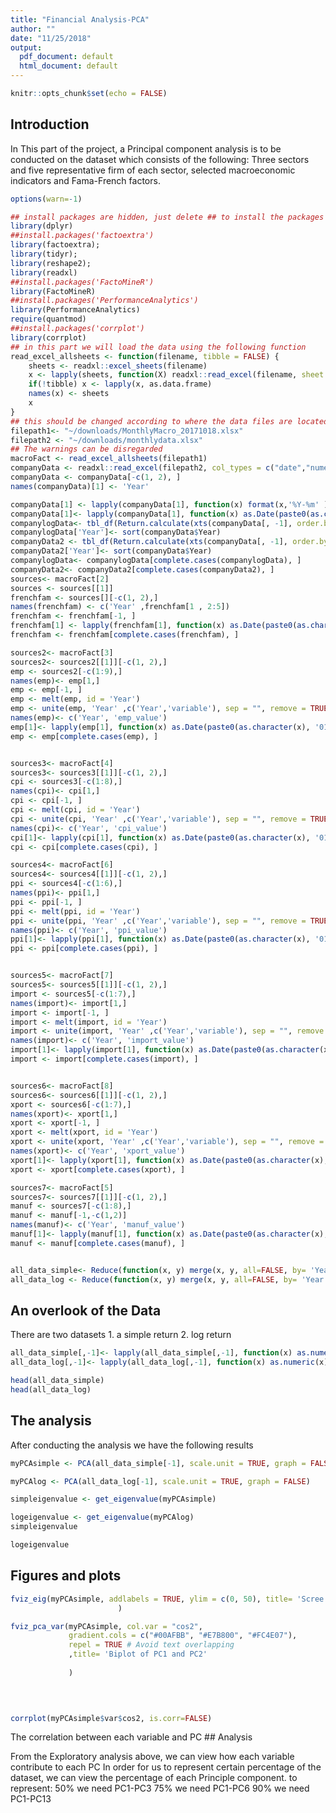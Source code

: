 ```yaml
---
title: "Financial Analysis-PCA"
author: ""
date: "11/25/2018"
output:
  pdf_document: default
  html_document: default
---
```


```r
knitr::opts_chunk$set(echo = FALSE)
```
## Introduction
In This part of the project, a Principal component analysis is to be conducted on the dataset which consists of the following:
Three sectors and five representative firm of each sector, selected macroeconomic indicators and Fama-French factors.

```r
options(warn=-1)

## install packages are hidden, just delete ## to install the packages
library(dplyr)
##install.packages('factoextra')
library(factoextra);
library(tidyr);
library(reshape2);
library(readxl)
##install.packages('FactoMineR')
library(FactoMineR)
##install.packages('PerformanceAnalytics')
library(PerformanceAnalytics)
require(quantmod)
##install.packages('corrplot')
library(corrplot)
## in this part we will load the data using the following function 
read_excel_allsheets <- function(filename, tibble = FALSE) {
    sheets <- readxl::excel_sheets(filename)
    x <- lapply(sheets, function(X) readxl::read_excel(filename, sheet = X))
    if(!tibble) x <- lapply(x, as.data.frame)
    names(x) <- sheets
    x
}
## this should be changed according to where the data files are located in your machine
filepath1<- "~/downloads/MonthlyMacro_20171018.xlsx"
filepath2 <- "~/downloads/monthlydata.xlsx"
## The warnings can be disregarded
macroFact <- read_excel_allsheets(filepath1)
companyData <- readxl::read_excel(filepath2, col_types = c("date","numeric","numeric","numeric","numeric","numeric","numeric","numeric","numeric","numeric","numeric","numeric","numeric","numeric","numeric","numeric","numeric","numeric","numeric","numeric"),skip =3);
companyData <- companyData[-c(1, 2), ]
names(companyData)[1] <- 'Year'

```



```r
companyData[1] <- lapply(companyData[1], function(x) format(x,'%Y-%m' ))
companyData[1]<- lapply(companyData[1], function(x) as.Date(paste0(as.character(x), '-01'), format='%Y-%m-%d' ))
companylogData<- tbl_df(Return.calculate(xts(companyData[, -1], order.by=as.POSIXct(companyData$Year)), method = "log"))
companylogData['Year']<- sort(companyData$Year)
companyData2 <- tbl_df(Return.calculate(xts(companyData[, -1], order.by=as.POSIXct(companyData$Year)), method = "discrete"))
companyData2['Year']<- sort(companyData$Year)
companylogData<- companylogData[complete.cases(companylogData), ]
companyData2<- companyData2[complete.cases(companyData2), ]
sources<- macroFact[2]
sources <- sources[[1]]
frenchfam <- sources[][-c(1, 2),]
names(frenchfam) <- c('Year' ,frenchfam[1 , 2:5])
frenchfam <- frenchfam[-1, ]
frenchfam[1] <- lapply(frenchfam[1], function(x) as.Date(paste0(as.character(x), '01'), format='%Y%m%d'))
frenchfam <- frenchfam[complete.cases(frenchfam), ]

sources2<- macroFact[3]
sources2<- sources2[[1]][-c(1, 2),]
emp <- sources2[-c(1:9),]
names(emp)<- emp[1,]
emp <- emp[-1, ]
emp <- melt(emp, id = 'Year')
emp <- unite(emp, 'Year' ,c('Year','variable'), sep = "", remove = TRUE)
names(emp)<- c('Year', 'emp_value')
emp[1]<- lapply(emp[1], function(x) as.Date(paste0(as.character(x), '01'), format='%Y %B%d' ))
emp <- emp[complete.cases(emp), ]


sources3<- macroFact[4]
sources3<- sources3[[1]][-c(1, 2),]
cpi <- sources3[-c(1:8),]
names(cpi)<- cpi[1,]
cpi <- cpi[-1, ]
cpi <- melt(cpi, id = 'Year')
cpi <- unite(cpi, 'Year' ,c('Year','variable'), sep = "", remove = TRUE)
names(cpi)<- c('Year', 'cpi_value')
cpi[1]<- lapply(cpi[1], function(x) as.Date(paste0(as.character(x), '01'), format='%Y %B%d' ))
cpi <- cpi[complete.cases(cpi), ]

sources4<- macroFact[6]
sources4<- sources4[[1]][-c(1, 2),]
ppi <- sources4[-c(1:6),]
names(ppi)<- ppi[1,]
ppi <- ppi[-1, ]
ppi <- melt(ppi, id = 'Year')
ppi <- unite(ppi, 'Year' ,c('Year','variable'), sep = "", remove = TRUE)
names(ppi)<- c('Year', 'ppi_value')
ppi[1]<- lapply(ppi[1], function(x) as.Date(paste0(as.character(x), '01'), format='%Y %B%d' ))
ppi <- ppi[complete.cases(ppi), ]


sources5<- macroFact[7]
sources5<- sources5[[1]][-c(1, 2),]
import <- sources5[-c(1:7),]
names(import)<- import[1,]
import <- import[-1, ]
import <- melt(import, id = 'Year')
import <- unite(import, 'Year' ,c('Year','variable'), sep = "", remove = TRUE)
names(import)<- c('Year', 'import_value')
import[1]<- lapply(import[1], function(x) as.Date(paste0(as.character(x), '01'), format='%Y %B%d' ))
import <- import[complete.cases(import), ]


sources6<- macroFact[8]
sources6<- sources6[[1]][-c(1, 2),]
xport <- sources6[-c(1:7),]
names(xport)<- xport[1,]
xport <- xport[-1, ]
xport <- melt(xport, id = 'Year')
xport <- unite(xport, 'Year' ,c('Year','variable'), sep = "", remove = TRUE)
names(xport)<- c('Year', 'xport_value')
xport[1]<- lapply(xport[1], function(x) as.Date(paste0(as.character(x), '01'), format='%Y %B%d' ))
xport <- xport[complete.cases(xport), ]

sources7<- macroFact[5]
sources7<- sources7[[1]][-c(1, 2),]
manuf <- sources7[-c(1:8),]
manuf <- manuf[-1,-c(1,2)]
names(manuf)<- c('Year', 'manuf_value')
manuf[1]<- lapply(manuf[1], function(x) as.Date(paste0(as.character(x), '01'), format='%Y %B%d' ))
manuf <- manuf[complete.cases(manuf), ]


all_data_simple<- Reduce(function(x, y) merge(x, y, all=FALSE, by= 'Year'), list(companyData2, emp, xport,import,ppi,cpi,manuf,frenchfam))
all_data_log <- Reduce(function(x, y) merge(x, y, all=FALSE, by= 'Year'), list(companylogData, emp, xport,import,ppi,cpi,manuf,frenchfam))
```

## An overlook of the Data

There are two datasets
1. a simple return 
2. log return

```r
all_data_simple[,-1]<- lapply(all_data_simple[,-1], function(x) as.numeric(x))
all_data_log[,-1]<- lapply(all_data_log[,-1], function(x) as.numeric(x))

head(all_data_simple)
head(all_data_log)
```


## The analysis

After conducting the analysis we have the following results

```r
myPCAsimple <- PCA(all_data_simple[-1], scale.unit = TRUE, graph = FALSE)

myPCAlog <- PCA(all_data_log[-1], scale.unit = TRUE, graph = FALSE)

simpleigenvalue <- get_eigenvalue(myPCAsimple)

logeigenvalue <- get_eigenvalue(myPCAlog)
simpleigenvalue

logeigenvalue
```

## Figures and plots

```r
fviz_eig(myPCAsimple, addlabels = TRUE, ylim = c(0, 50), title= 'Scree Plot of Principle Components'
                        )
```
```r




fviz_pca_var(myPCAsimple, col.var = "cos2",
             gradient.cols = c("#00AFBB", "#E7B800", "#FC4E07"), 
             repel = TRUE # Avoid text overlapping
             ,title= 'Biplot of PC1 and PC2'
                        
             )
            

             

```



```r


corrplot(myPCAsimple$var$cos2, is.corr=FALSE)

```
The correlation between each variable and PC 
\newpage
## Analysis


From the Exploratory analysis above, we can view how each variable contribute to each PC
In order for us to represent certain percentage of the dataset, we can view the percentage of each Principle component.
to represent:
 50%  we need PC1-PC3
 75% we need PC1-PC6
 90% we need PC1-PC13